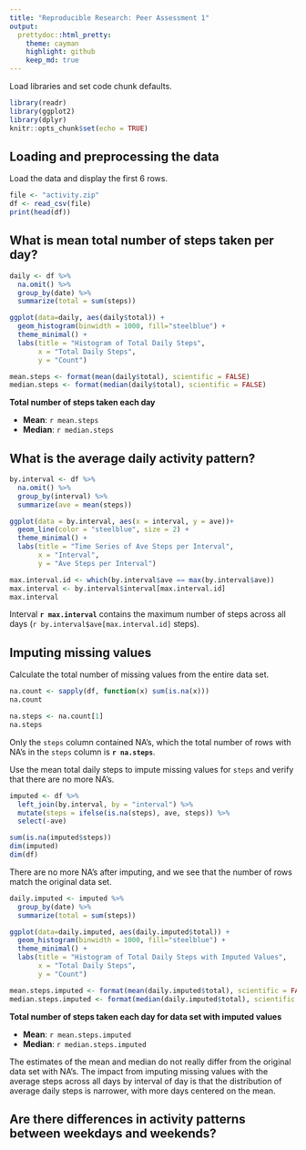 ```yaml
---
title: "Reproducible Research: Peer Assessment 1"
output:
  prettydoc::html_pretty:
    theme: cayman
    highlight: github
    keep_md: true
---
```


Load libraries and set code chunk defaults.

```r
library(readr)
library(ggplot2)
library(dplyr)
knitr::opts_chunk$set(echo = TRUE)
```

## Loading and preprocessing the data

Load the data and display the first 6 rows.

```r
file <- "activity.zip"
df <- read_csv(file)
print(head(df))
```

## What is mean total number of steps taken per day?

```r
daily <- df %>%
  na.omit() %>%
  group_by(date) %>%
  summarize(total = sum(steps))

ggplot(data=daily, aes(daily$total)) +
  geom_histogram(binwidth = 1000, fill="steelblue") +
  theme_minimal() +
  labs(title = "Histogram of Total Daily Steps",
       x = "Total Daily Steps",
       y = "Count")
```

```r
mean.steps <- format(mean(daily$total), scientific = FALSE)
median.steps <- format(median(daily$total), scientific = FALSE)
```

**Total number of steps taken each day**

- **Mean**:  `r mean.steps`
- **Median**:  `r median.steps`


## What is the average daily activity pattern?
```r
by.interval <- df %>%
  na.omit() %>%
  group_by(interval) %>%
  summarize(ave = mean(steps))

ggplot(data = by.interval, aes(x = interval, y = ave))+
  geom_line(color = "steelblue", size = 2) +
  theme_minimal() +
  labs(title = "Time Series of Ave Steps per Interval",
       x = "Interval",
       y = "Ave Steps per Interval")
```

```r
max.interval.id <- which(by.interval$ave == max(by.interval$ave))
max.interval <- by.interval$interval[max.interval.id]
max.interval
```
Interval **`r max.interval`** contains the maximum number of steps across all days (`r by.interval$ave[max.interval.id]` steps).

## Imputing missing values
Calculate the total number of missing values from the entire data set.

```r
na.count <- sapply(df, function(x) sum(is.na(x)))
na.count

na.steps <- na.count[1]
na.steps
```

Only the `steps` column contained NA's, which the total number of rows with NA's in the `steps` column is **`r na.steps`**.

Use the mean total daily steps to impute missing values for `steps` and verify that there are no more NA's.

```r
imputed <- df %>%
  left_join(by.interval, by = "interval") %>%
  mutate(steps = ifelse(is.na(steps), ave, steps)) %>%
  select(-ave)

sum(is.na(imputed$steps))
dim(imputed)
dim(df)
```

There are no more NA's after imputing, and we see that the number of rows match the original data set.

```r
daily.imputed <- imputed %>%
  group_by(date) %>%
  summarize(total = sum(steps))

ggplot(data=daily.imputed, aes(daily.imputed$total)) +
  geom_histogram(binwidth = 1000, fill="steelblue") +
  theme_minimal() +
  labs(title = "Histogram of Total Daily Steps with Imputed Values",
       x = "Total Daily Steps",
       y = "Count")
```

```r
mean.steps.imputed <- format(mean(daily.imputed$total), scientific = FALSE)
median.steps.imputed <- format(median(daily.imputed$total), scientific = FALSE)
```

**Total number of steps taken each day for data set with imputed values**

- **Mean**:  `r mean.steps.imputed`
- **Median**:  `r median.steps.imputed`

The estimates of the mean and median do not really differ from the original data set with NA's. The impact from imputing missing values with the average steps across all days by interval of day is that the distribution of average daily steps is narrower, with more days centered on the mean.

## Are there differences in activity patterns between weekdays and weekends?
